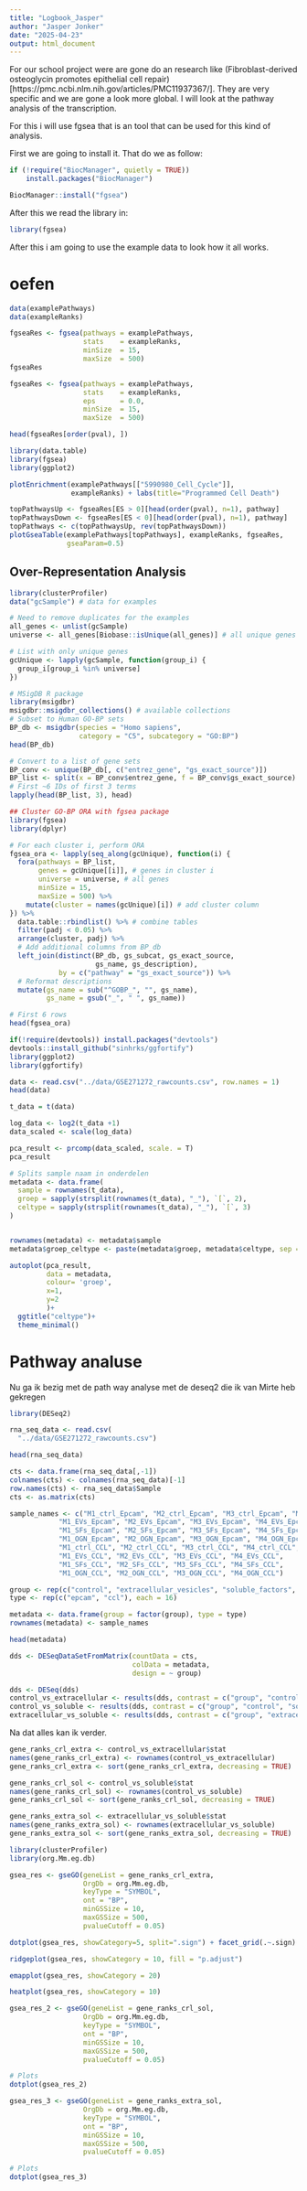 ```yaml
---
title: "Logbook_Jasper"
author: "Jasper Jonker"
date: "2025-04-23"
output: html_document
---
```

For our school project were are gone do an research like 
(Fibroblast-derived osteoglycin promotes epithelial cell repair)[https://pmc.ncbi.nlm.nih.gov/articles/PMC11937367/].
They are very specific and we are gone a look more global. I will look at the pathway analysis of the transcription.

For this i will use fgsea that is an tool that can be used for this kind of analysis.


First we are going to install it. That do we as follow:
```r
if (!require("BiocManager", quietly = TRUE))
    install.packages("BiocManager")

BiocManager::install("fgsea")
```

After this we read the library in:
```r
library(fgsea)
```

After this i am going to use the example data to look how it all works. 

# oefen

```r
data(examplePathways)
data(exampleRanks)
```

```r
fgseaRes <- fgsea(pathways = examplePathways, 
                  stats    = exampleRanks,
                  minSize  = 15,
                  maxSize  = 500)
fgseaRes
```

```r
fgseaRes <- fgsea(pathways = examplePathways, 
                  stats    = exampleRanks,
                  eps      = 0.0,
                  minSize  = 15,
                  maxSize  = 500)

head(fgseaRes[order(pval), ])
```
```r
library(data.table)
library(fgsea)
library(ggplot2)
```

```r
plotEnrichment(examplePathways[["5990980_Cell_Cycle"]],
               exampleRanks) + labs(title="Programmed Cell Death")

```
```r
topPathwaysUp <- fgseaRes[ES > 0][head(order(pval), n=1), pathway]
topPathwaysDown <- fgseaRes[ES < 0][head(order(pval), n=1), pathway]
topPathways <- c(topPathwaysUp, rev(topPathwaysDown))
plotGseaTable(examplePathways[topPathways], exampleRanks, fgseaRes, 
              gseaParam=0.5)
```
## Over-Representation Analysis

```r
library(clusterProfiler)
data("gcSample") # data for examples

```

```r
# Need to remove duplicates for the examples
all_genes <- unlist(gcSample)
universe <- all_genes[Biobase::isUnique(all_genes)] # all unique genes

# List with only unique genes
gcUnique <- lapply(gcSample, function(group_i) {
  group_i[group_i %in% universe]
})
```


```r
# MSigDB R package
library(msigdbr)
msigdbr::msigdbr_collections() # available collections
# Subset to Human GO-BP sets
BP_db <- msigdbr(species = "Homo sapiens", 
                 category = "C5", subcategory = "GO:BP")
head(BP_db)
```

```r
# Convert to a list of gene sets
BP_conv <- unique(BP_db[, c("entrez_gene", "gs_exact_source")])
BP_list <- split(x = BP_conv$entrez_gene, f = BP_conv$gs_exact_source)
# First ~6 IDs of first 3 terms
lapply(head(BP_list, 3), head)
```

```r
## Cluster GO-BP ORA with fgsea package
library(fgsea)
library(dplyr)

# For each cluster i, perform ORA
fgsea_ora <- lapply(seq_along(gcUnique), function(i) {
  fora(pathways = BP_list, 
       genes = gcUnique[[i]], # genes in cluster i
       universe = universe, # all genes
       minSize = 15, 
       maxSize = 500) %>% 
    mutate(cluster = names(gcUnique)[i]) # add cluster column
}) %>% 
  data.table::rbindlist() %>% # combine tables
  filter(padj < 0.05) %>% 
  arrange(cluster, padj) %>% 
  # Add additional columns from BP_db
  left_join(distinct(BP_db, gs_subcat, gs_exact_source, 
                     gs_name, gs_description),
            by = c("pathway" = "gs_exact_source")) %>% 
  # Reformat descriptions
  mutate(gs_name = sub("^GOBP_", "", gs_name),
         gs_name = gsub("_", " ", gs_name))

# First 6 rows
head(fgsea_ora)
```

```r
if(!require(devtools)) install.packages("devtools")
devtools::install_github("sinhrks/ggfortify")
library(ggplot2)
library(ggfortify)
```


```r
data <- read.csv("../data/GSE271272_rawcounts.csv", row.names = 1)
head(data)
```


```r
t_data = t(data)
```

```r
log_data <- log2(t_data +1)
data_scaled <- scale(log_data)
```

```r
pca_result <- prcomp(data_scaled, scale. = T)
pca_result
```


```r
# Splits sample naam in onderdelen
metadata <- data.frame(
  sample = rownames(t_data),
  groep = sapply(strsplit(rownames(t_data), "_"), `[`, 2),
  celtype = sapply(strsplit(rownames(t_data), "_"), `[`, 3)
)


rownames(metadata) <- metadata$sample
metadata$groep_celtype <- paste(metadata$groep, metadata$celtype, sep = "_")
```

```r
autoplot(pca_result,
         data = metadata,
         colour= 'groep',
         x=1,
         y=2
         )+
  ggtitle("celtype")+
  theme_minimal()
```
# Pathway analuse
Nu ga ik bezig met de path way analyse met de deseq2 die ik van Mirte heb gekregen 
```r
library(DESeq2)
```

```r
rna_seq_data <- read.csv(
  "../data/GSE271272_rawcounts.csv")

head(rna_seq_data)
```
```r
cts <- data.frame(rna_seq_data[,-1])
colnames(cts) <- colnames(rna_seq_data)[-1]
row.names(cts) <- rna_seq_data$Sample
cts <- as.matrix(cts)
```

```r
sample_names <- c("M1_ctrl_Epcam", "M2_ctrl_Epcam", "M3_ctrl_Epcam", "M4_ctrl_Epcam",
            "M1_EVs_Epcam", "M2_EVs_Epcam", "M3_EVs_Epcam", "M4_EVs_Epcam",
            "M1_SFs_Epcam", "M2_SFs_Epcam", "M3_SFs_Epcam", "M4_SFs_Epcam",
            "M1_OGN_Epcam", "M2_OGN_Epcam", "M3_OGN_Epcam", "M4_OGN_Epcam",
            "M1_ctrl_CCL", "M2_ctrl_CCL", "M3_ctrl_CCL", "M4_ctrl_CCL",
            "M1_EVs_CCL", "M2_EVs_CCL", "M3_EVs_CCL", "M4_EVs_CCL",
            "M1_SFs_CCL", "M2_SFs_CCL", "M3_SFs_CCL", "M4_SFs_CCL",
            "M1_OGN_CCL", "M2_OGN_CCL", "M3_OGN_CCL", "M4_OGN_CCL")

group <- rep(c("control", "extracellular_vesicles", "soluble_factors", "osteoglycin"), each = 4, times = 2)
type <- rep(c("epcam", "ccl"), each = 16)

metadata <- data.frame(group = factor(group), type = type)
rownames(metadata) <- sample_names

head(metadata)
```

```r
dds <- DESeqDataSetFromMatrix(countData = cts,
                              colData = metadata,
                              design = ~ group)
```


```r
dds <- DESeq(dds)
control_vs_extracellular <- results(dds, contrast = c("group", "control", "extracellular_vesicles"))
control_vs_soluble <- results(dds, contrast = c("group", "control", "soluble_factors"))
extracellular_vs_soluble <- results(dds, contrast = c("group", "extracellular_vesicles", "soluble_factors"))
```

Na dat alles kan ik verder. 

```r
gene_ranks_crl_extra <- control_vs_extracellular$stat
names(gene_ranks_crl_extra) <- rownames(control_vs_extracellular)
gene_ranks_crl_extra <- sort(gene_ranks_crl_extra, decreasing = TRUE)
```

```r
gene_ranks_crl_sol <- control_vs_soluble$stat
names(gene_ranks_crl_sol) <- rownames(control_vs_soluble)
gene_ranks_crl_sol <- sort(gene_ranks_crl_sol, decreasing = TRUE)
```

```r
gene_ranks_extra_sol <- extracellular_vs_soluble$stat
names(gene_ranks_extra_sol) <- rownames(extracellular_vs_soluble)
gene_ranks_extra_sol <- sort(gene_ranks_extra_sol, decreasing = TRUE)
```

```r
library(clusterProfiler)
library(org.Mm.eg.db)

gsea_res <- gseGO(geneList = gene_ranks_crl_extra,
                  OrgDb = org.Mm.eg.db,
                  keyType = "SYMBOL",
                  ont = "BP",
                  minGSSize = 10,
                  maxGSSize = 500,
                  pvalueCutoff = 0.05)
```
```r
dotplot(gsea_res, showCategory=5, split=".sign") + facet_grid(.~.sign) + theme(axis.text.y = element_text(size = 9))
```

```r
ridgeplot(gsea_res, showCategory = 10, fill = "p.adjust")
```


```r
emapplot(gsea_res, showCategory = 20)
```
```r
heatplot(gsea_res, showCategory = 10)
```

```r
gsea_res_2 <- gseGO(geneList = gene_ranks_crl_sol,
                  OrgDb = org.Mm.eg.db,
                  keyType = "SYMBOL",
                  ont = "BP",
                  minGSSize = 10,
                  maxGSSize = 500,
                  pvalueCutoff = 0.05)

# Plots
dotplot(gsea_res_2)
```
```r
gsea_res_3 <- gseGO(geneList = gene_ranks_extra_sol,
                  OrgDb = org.Mm.eg.db,
                  keyType = "SYMBOL",
                  ont = "BP",
                  minGSSize = 10,
                  maxGSSize = 500,
                  pvalueCutoff = 0.05)

# Plots
dotplot(gsea_res_3)
```

